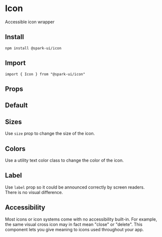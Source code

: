 


<Meta of={IconStories} />

# Icon

Accessible icon wrapper

## Install

```
npm install @spark-ui/icon
```

## Import

```
import { Icon } from "@spark-ui/icon"
```

## Props

<ArgsTable of={Icon} />

## Default
<Canvas of={IconStories.Default} />

## Sizes

Use `size` prop to change the size of the icon.

<Canvas of={IconStories.Sizes} />

## Colors

Use a utility text color class to change the color of the icon.

<Canvas of={IconStories.Colors} />

## Label

Use `label` prop so it could be announced correctly by screen readers. There is no visual difference.

<Canvas of={IconStories.Label} />

## Accessibility

Most icons or icon systems come with no accessibility built-in. For example, the same visual cross icon may in fact mean "close" or "delete". This component lets you give meaning to icons used throughout your app.
